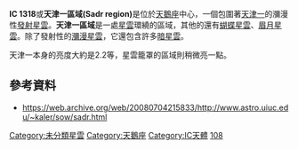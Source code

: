 {{diffuse nebula
| name = 天津一區域
| names = IC 1318，天津一區域
| image = [[Image:Copy_of_Sadr4.jpg|250px]]
| caption = 這張圖片顯示IC 1318（右下方為天津一）與一些其它的雲氣區域。
| type = [[發射星雲|發射星雲]]
}}

'''IC 1318'''或'''天津一區域(Sadr region)'''是位於[[天鵝座|天鵝座]]中心，一個包圍著[[天津一|天津一]]的瀰漫性[[發射星雲|發射星雲]]。'''天津一區域'''是一處[[星雲|星雲]]環繞的區域，其他的還有[[蝴蝶星雲|蝴蝶星雲]]、[[NGC_6888|眉月星雲]]。除了發射性的[[瀰漫星雲|瀰漫星雲]]，它還包含許多[[暗星雲|暗星雲]]。

天津一本身的亮度大約是2.2等，星雲籠罩的區域則稍微亮一點。

== 參考資料 ==
*https://web.archive.org/web/20080704215833/http://www.astro.uiuc.edu/~kaler/sow/sadr.html

[[Category:未分類星雲|Category:未分類星雲]]
[[Category:天鵝座|Category:天鵝座]]
[[Category:IC天體|Category:IC天體]]
[[Category:沙普利斯天体|108]]

{{nebula-stub}}